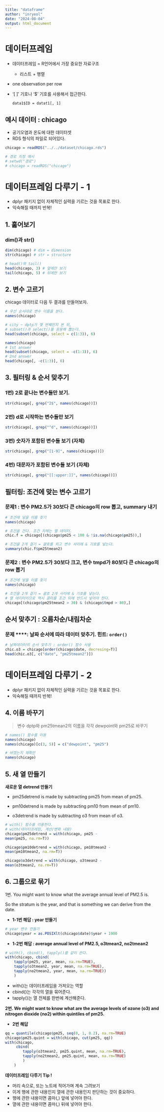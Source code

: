 ```yaml
---
title: "dataframe"
author: "inryeol"
date: "2024-08-04"
output: html_document
---
```


# 데이터프레임

-   데이터프레임 = R언어에서 가장 중요한 자료구조

    -   리스트 + 행렬

-   one observation per row

-   ‘[ ]’ 기호나 ‘\$’ 기호를 사용해서 접근한다.

    `data1$ID = datat1[, 1]`

## 예시 데이터 : chicago

-   공기오염과 온도에 대한 데이터셋
-   RDS 형식의 파일로 되어있다.

```r
chicago = readRDS("../../dataset/chicago.rds")

# 경로 지정 예시
# setwd("경로")
# chicago = readRDS("chicago")
```

# 데이터프레임 다루기 - 1

-   dplyr 패키지 없이 자체적인 실력을 기르는 것을 목표로 한다.
-   익숙해질 때까지 반복!

## 1. 훓어보기

### dim()과 str()

```r
dim(chicago) # dim = dimension
str(chicago) # str = structure
```

```r
# head()와 tail()
head(chicago, 3) # 앞에만 보기
tail(chicago, 5) # 뒤에만 보기
```

## 2. 변수 고르기

chicago 데이터로 다음 두 결과를 만들어보자.

```r
# 우선 순서대로 변수 이름을 본다.
names(chicago)

# city ~ dptp가 몇 번째인지 본 뒤,
# subset()과 select()를 응용해 뽑는다.
head(subset(chicago, select = c(1:3)), 6)
```

```r
names(chicago)
# 1st answer
head(subset(chicago, select = -c(1:3)), 6)
# 2nd answer
head(chicago[, -c(1:3)], 6)
```

## 3. 필터링 & 순서 맞추기

### 1번) 2로 끝나는 변수들만 보기.

```r
str(chicago[, grep("2$", names(chicago))])
```

### 2번) d로 시작하는 변수들만 보기

```r
str(chicago[, grep("^d", names(chicago))])
```

### 3번) 숫자가 포함된 변수들 보기 (자체)

```r
str(chicago[, grep("[1-9]", names(chicago))])
```

### 4번) 대문자가 포함된 변수들 보기 (자체)

```r
str(chicago[, grep("[[:upper:]]", names(chicago))])
```

## **필터링**: 조건에 맞는 변수 고르기

### **문제1** : 변수 PM2.5가 30보다 큰 chicago의 row 뽑고, summary 내기

```r
# 조건에 넣을 이름 찾기
names(chicago)

# 조건을 건다. 조건 자체는 열 데이터.
chic.f = chicago[(chicago$pm25 < 100 & !is.na(chicago$pm25)),]

# 조건을 2개 걸기 = 괄호를 치고 변수 사이에 & 기호를 넣는다.
summary(chic.f$pm25tmean2)
```

### **문제2** : 변수 PM2.5가 30보다 크고, 변수 tmpd가 80보다 큰 chicago의 row 뽑기

```r
# 조건에 넣을 이름 찾기
names(chicago)

# 조건을 2개 걸기 = 괄호 2개 사이에 & 기호를 넣는다.
# 열 데이터이므로 역시 콤마를 조건 뒤에 반드시 넣어야 한다.
chicago[(chicago$pm25tmean2 > 30) & (chicago$tmpd > 80),]
```

## **순서 맞추기** : 오름차순/내림차순

### 문제 \*\*\*\*: 날짜 순서에 따라 데이터 맞추기. 힌트: `order()`

```r
# 날짜데이터의 순서 맞추기 : order() 함수 사용
chic.o3 = chicago[order(chicago$date, decresing=T)]
head(chic.o3[, c("date", "pm25tmean2")])
```

# 데이터프레임 다루기 - 2

-   dplyr 패키지 없이 자체적인 실력을 기르는 것을 목표로 한다.
-   익숙해질 때까지 반복!

## 4. 이름 바꾸기

> 변수 dptp와 pm25tmean2의 이름을 각각 dewpoint와 pm25로 바꾸기

```r
# names() 함수를 이용
names(chicago)
names(chicago)[c(3, 5)] = c("dewpoint", "pm25")

# 바꼈는지 재확인
names(chicago)
```

## 5. 새 열 만들기

**새로운 열 detrend 만들기**

-   pm25detrend is made by subtracting pm25 from mean of pm25.

-   pm10detrend is made by subtracting pm10 from mean of pm10.

-   o3detrend is made by subtracting o3 from mean of o3.

```r
# with() 함수를 이용한다.
# with(데이터프레임, 계산/변화 내용)
chicago$pm25detrend = with(chicago, pm25 - 
mean(pm25, na.rm=T))

chicago$pm10detrend = with(chicago, pm10tmean2 - 
mean(pm10tmean2, na.rm=T))

chicago$o3detrend = with(chicago, o3tmean2 - 
mean(o3tmean2, na.rm=T))
```

## 6. 그룹으로 묶기

1번. You might want to know what the average annual level of PM2.5 is.

So the stratum is the year, and that is something we can derive from the date.

-   **1-1번 해답 : year 만들기**

```r
# year 변수 만들기
chicago$year = as.POSIXlt(chicago$date)$year + 1900
```

-   **1-2번 해답 : average annual level of PM2.5, o3tmean2, no2tmean2**

```r
# with(), cbind(), tapply()를 같이 쓴다.
with(chicago, cbind(
    tapply(pm25, year, mean, na.rm=TRUE),
    tapply(o3tmean2, year, mean, na.rm=TRUE), 
    tapply(no2tmean2, year, mean, na.rm=TRUE))
    )
```

-   with()는 데이터프레임을 가져오는 역할
-   cbind()는 각각의 열을 묶어준다.
-   tapply()는 열 전체를 한번에 계산해준다.

**2번. We might want to know what are the average levels of ozone (o3) and nitrogen dioxide (no2) within quintiles of pm25.**

-   **2번 해답**

```r
qq = quantile(chicago$pm25, seq(0, 1, 0.2), na.rm=TRUE)
chicago$pm25.quint = with(chicago, cut(pm25, qq))
with(chicago, 
     cbind(
        tapply(o3tmean2, pm25.quint, mean, na.rm=TRUE),
        tapply(no2tmean2, pm25.quint, mean, na.rm=TRUE)
        )
    )
```

**데이터프레임 다루기 Tip !**

-   머리 속으로, 또는 노트에 적어가며 계속 그려보기
-   이게 행에 관한 내용인지 열에 관한 내용인지 판단하는 것이 중요하다.
-   행에 관한 내용이면 콤마(,) 앞에 넣어야 한다.
-   열에 관한 내용이면 콤마(,) 뒤에 넣어야 한다.
